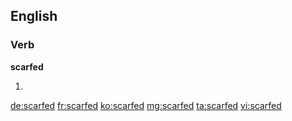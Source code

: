 ==English==

===Verb===
'''scarfed'''

# {{past of|scarf}}

[[de:scarfed]]
[[fr:scarfed]]
[[ko:scarfed]]
[[mg:scarfed]]
[[ta:scarfed]]
[[vi:scarfed]]